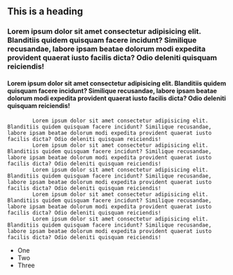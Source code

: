 ## This is a heading
 
###   Lorem ipsum dolor sit amet consectetur adipisicing elit. Blanditiis quidem quisquam facere incidunt? Similique recusandae, labore ipsam beatae dolorum modi expedita provident quaerat iusto facilis dicta? Odio deleniti quisquam reiciendis!
####             Lorem ipsum dolor sit amet consectetur adipisicing elit. Blanditiis quidem quisquam facere incidunt? Similique recusandae, labore ipsam beatae dolorum modi expedita provident quaerat iusto facilis dicta? Odio deleniti quisquam reiciendis!
            Lorem ipsum dolor sit amet consectetur adipisicing elit. Blanditiis quidem quisquam facere incidunt? Similique recusandae, labore ipsam beatae dolorum modi expedita provident quaerat iusto facilis dicta? Odio deleniti quisquam reiciendis!
            Lorem ipsum dolor sit amet consectetur adipisicing elit. Blanditiis quidem quisquam facere incidunt? Similique recusandae, labore ipsam beatae dolorum modi expedita provident quaerat iusto facilis dicta? Odio deleniti quisquam reiciendis!
            Lorem ipsum dolor sit amet consectetur adipisicing elit. Blanditiis quidem quisquam facere incidunt? Similique recusandae, labore ipsam beatae dolorum modi expedita provident quaerat iusto facilis dicta? Odio deleniti quisquam reiciendis!
            Lorem ipsum dolor sit amet consectetur adipisicing elit. Blanditiis quidem quisquam facere incidunt? Similique recusandae, labore ipsam beatae dolorum modi expedita provident quaerat iusto facilis dicta? Odio deleniti quisquam reiciendis!
            Lorem ipsum dolor sit amet consectetur adipisicing elit. Blanditiis quidem quisquam facere incidunt? Similique recusandae, labore ipsam beatae dolorum modi expedita provident quaerat iusto facilis dicta? Odio deleniti quisquam reiciendis!

 
- One
- Two
- Three